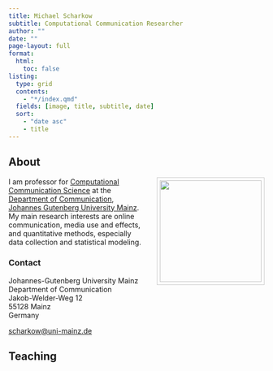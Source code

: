 ```yaml
---
title: Michael Scharkow
subtitle: Computational Communication Researcher
author: ""
date: ""
page-layout: full
format: 
  html:
    toc: false
listing: 
  type: grid
  contents: 
    - "*/index.qmd"
  fields: [image, title, subtitle, date]
  sort: 
    - "date asc"
    - title
---
```


## About
![](ms.jpg){style="float:right;padding:5px;border: 1px solid #ccc;width:200px; margin-left:2em;"}

I am professor for [Computational Communication Science](https://ccs.ifp.uni-mainz.de) at the [Department of Communication](https://www.ifp.uni-mainz.de), [Johannes Gutenberg University Mainz](https://www.uni-mainz.de). My main research interests are online communication, media use and effects, and quantitative methods, especially data collection and statistical modeling. 

### Contact

Johannes-Gutenberg University Mainz <br/>
Department of Communication </br>
Jakob-Welder-Weg 12 </br>
55128 Mainz <br/>
Germany

<scharkow@uni-mainz.de>


## Teaching
